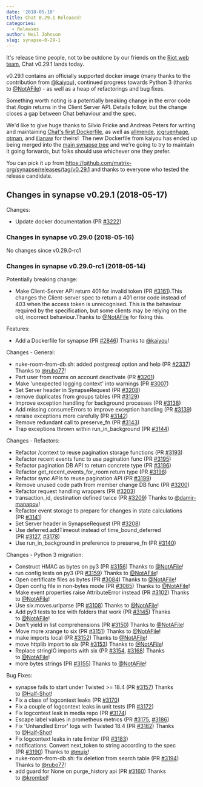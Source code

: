 ```yaml
---
date: '2018-05-18'
title: Chat 0.29.1 Released!
categories:
  - Releases
author: Neil Johnson
slug: synapse-0-29-1
---
```


It's release time people, not to be outdone by our friends on the <a href="https://medium.com/@RiotChat/stickers-are-here-introducing-riot-im-0-15-for-web-desktop-284c32b93acc">Riot web team</a>, Chat v0.29.1 lands today.

v0.29.1 contains an officially supported docker image (many thanks to the contribution from <a href="https://github.com/kaiyou">@kaiyou</a>), continued progress towards Python 3 (thanks to <a class="user-mention" href="https://github.com/NotAFile" data-hovercard-user-id="5447747" data-octo-click="hovercard-link-click" data-octo-dimensions="link_type:self" aria-describedby="hovercard-aria-description">@NotAFile</a>) - as well as a heap of refactorings and bug fixes.

Something worth noting is a potentially breaking change in the error code that /login returns in the Client Server API. Details follow, but the change closes a gap between Chat behaviour and the spec.

We'd like to give huge thanks to Silvio Fricke and Andreas Peters for writing and maintaining <a href="https://github.com/AVENTER-UG/docker-matrix">Chat's first Dockerfile</a>, as well as <a href="https://github.com/allmende/docker-synapse">allmende</a>, <a href="https://github.com/jcgruenhage/docker-synapse">jcgruenhage</a>, <a href="https://github.com/ptman/synapse-docker">ptman</a>, and <a href="https://github.com/ilianaw/dockerfiles/tree/master/synapse">ilianaw</a> for theirs!  The new Dockerfile from kaiyou has ended up being merged into the <a href="https://github.com/matrix-org/synapse/tree/master/contrib/docker">main synapse tree</a> and we're going to try to maintain it going forwards, but folks should use whichever one they prefer.

You can pick it up from <a href="https://github.com/matrix-org/synapse/releases/tag/v0.29.1">https://github.com/matrix-org/synapse/releases/tag/v0.29.1</a> and thanks to everyone who tested the release candidate.
<h2>Changes in synapse v0.29.1 (2018-05-17)</h2>
Changes:
<ul>
 	<li>Update docker documentation (PR <a href="https://github.com/matrix-org/synapse/pull/3222">#3222</a>)</li>
</ul>
<h3>Changes in synapse v0.29.0 (2018-05-16)</h3>
No changes since v0.29.0-rc1
<h3>Changes in synapse v0.29.0-rc1 (2018-05-14)</h3>
Potentially breaking change:
<ul>
 	<li>Make Client-Server API return 401 for invalid token (PR <a class="issue-link js-issue-link" href="https://github.com/matrix-org/synapse/pull/3161" data-error-text="Failed to load issue title" data-id="319022836" data-permission-text="Issue title is private" data-url="https://github.com/matrix-org/synapse/issues/3161">#3161</a>).This changes the Client-server spec to return a 401 error code instead of 403 when the access token is unrecognised. This is the behaviour required by the specification, but some clients may be relying on the old, incorrect behaviour.Thanks to <a class="user-mention" href="https://github.com/NotAFile" data-hovercard-user-id="5447747" data-octo-click="hovercard-link-click" data-octo-dimensions="link_type:self" aria-describedby="hovercard-aria-description">@NotAFile</a> for fixing this.</li>
</ul>
Features:
<ul>
 	<li>Add a Dockerfile for synapse (PR <a class="issue-link js-issue-link" href="https://github.com/matrix-org/synapse/pull/2846" data-error-text="Failed to load issue title" data-id="294138160" data-permission-text="Issue title is private" data-url="https://github.com/matrix-org/synapse/issues/2846">#2846</a>) Thanks to <a class="user-mention" href="https://github.com/kaiyou" data-hovercard-user-id="847861" data-octo-click="hovercard-link-click" data-octo-dimensions="link_type:self" aria-describedby="hovercard-aria-description">@kaiyou</a>!</li>
</ul>
Changes - General:
<ul>
 	<li>nuke-room-from-db.sh: added postgresql option and help (PR <a class="issue-link js-issue-link" href="https://github.com/matrix-org/synapse/pull/2337" data-error-text="Failed to load issue title" data-id="240936932" data-permission-text="Issue title is private" data-url="https://github.com/matrix-org/synapse/issues/2337">#2337</a>) Thanks to <a class="user-mention" href="https://github.com/rubo77" data-hovercard-user-id="1591563" data-octo-click="hovercard-link-click" data-octo-dimensions="link_type:self" aria-describedby="hovercard-aria-description">@rubo77</a>!</li>
 	<li>Part user from rooms on account deactivate (PR <a class="issue-link js-issue-link" href="https://github.com/matrix-org/synapse/pull/3201" data-error-text="Failed to load issue title" data-id="321584384" data-permission-text="Issue title is private" data-url="https://github.com/matrix-org/synapse/issues/3201">#3201</a>)</li>
 	<li>Make 'unexpected logging context' into warnings (PR <a class="issue-link js-issue-link" href="https://github.com/matrix-org/synapse/pull/3007" data-error-text="Failed to load issue title" data-id="305674363" data-permission-text="Issue title is private" data-url="https://github.com/matrix-org/synapse/issues/3007">#3007</a>)</li>
 	<li>Set Server header in SynapseRequest (PR <a class="issue-link js-issue-link" href="https://github.com/matrix-org/synapse/pull/3208" data-error-text="Failed to load issue title" data-id="322021667" data-permission-text="Issue title is private" data-url="https://github.com/matrix-org/synapse/issues/3208">#3208</a>)</li>
 	<li>remove duplicates from groups tables (PR <a class="issue-link js-issue-link" href="https://github.com/matrix-org/synapse/pull/3129" data-error-text="Failed to load issue title" data-id="317640994" data-permission-text="Issue title is private" data-url="https://github.com/matrix-org/synapse/issues/3129">#3129</a>)</li>
 	<li>Improve exception handling for background processes (PR <a class="issue-link js-issue-link" href="https://github.com/matrix-org/synapse/pull/3138" data-error-text="Failed to load issue title" data-id="318353806" data-permission-text="Issue title is private" data-url="https://github.com/matrix-org/synapse/issues/3138">#3138</a>)</li>
 	<li>Add missing consumeErrors to improve exception handling (PR <a class="issue-link js-issue-link" href="https://github.com/matrix-org/synapse/pull/3139" data-error-text="Failed to load issue title" data-id="318354891" data-permission-text="Issue title is private" data-url="https://github.com/matrix-org/synapse/issues/3139">#3139</a>)</li>
 	<li>reraise exceptions more carefully (PR <a class="issue-link js-issue-link" href="https://github.com/matrix-org/synapse/pull/3142" data-error-text="Failed to load issue title" data-id="318362067" data-permission-text="Issue title is private" data-url="https://github.com/matrix-org/synapse/issues/3142">#3142</a>)</li>
 	<li>Remove redundant call to preserve_fn (PR <a class="issue-link js-issue-link" href="https://github.com/matrix-org/synapse/pull/3143" data-error-text="Failed to load issue title" data-id="318369685" data-permission-text="Issue title is private" data-url="https://github.com/matrix-org/synapse/issues/3143">#3143</a>)</li>
 	<li>Trap exceptions thrown within run_in_background (PR <a class="issue-link js-issue-link" href="https://github.com/matrix-org/synapse/pull/3144" data-error-text="Failed to load issue title" data-id="318372621" data-permission-text="Issue title is private" data-url="https://github.com/matrix-org/synapse/issues/3144">#3144</a>)</li>
</ul>
Changes - Refactors:
<ul>
 	<li>Refactor /context to reuse pagination storage functions (PR <a class="issue-link js-issue-link" href="https://github.com/matrix-org/synapse/pull/3193" data-error-text="Failed to load issue title" data-id="321240389" data-permission-text="Issue title is private" data-url="https://github.com/matrix-org/synapse/issues/3193">#3193</a>)</li>
 	<li>Refactor recent events func to use pagination func (PR <a class="issue-link js-issue-link" href="https://github.com/matrix-org/synapse/pull/3195" data-error-text="Failed to load issue title" data-id="321511701" data-permission-text="Issue title is private" data-url="https://github.com/matrix-org/synapse/issues/3195">#3195</a>)</li>
 	<li>Refactor pagination DB API to return concrete type (PR <a class="issue-link js-issue-link" href="https://github.com/matrix-org/synapse/pull/3196" data-error-text="Failed to load issue title" data-id="321514152" data-permission-text="Issue title is private" data-url="https://github.com/matrix-org/synapse/issues/3196">#3196</a>)</li>
 	<li>Refactor get_recent_events_for_room return type (PR <a class="issue-link js-issue-link" href="https://github.com/matrix-org/synapse/pull/3198" data-error-text="Failed to load issue title" data-id="321524525" data-permission-text="Issue title is private" data-url="https://github.com/matrix-org/synapse/issues/3198">#3198</a>)</li>
 	<li>Refactor sync APIs to reuse pagination API (PR <a class="issue-link js-issue-link" href="https://github.com/matrix-org/synapse/pull/3199" data-error-text="Failed to load issue title" data-id="321556855" data-permission-text="Issue title is private" data-url="https://github.com/matrix-org/synapse/issues/3199">#3199</a>)</li>
 	<li>Remove unused code path from member change DB func (PR <a class="issue-link js-issue-link" href="https://github.com/matrix-org/synapse/pull/3200" data-error-text="Failed to load issue title" data-id="321572270" data-permission-text="Issue title is private" data-url="https://github.com/matrix-org/synapse/issues/3200">#3200</a>)</li>
 	<li>Refactor request handling wrappers (PR <a class="issue-link js-issue-link" href="https://github.com/matrix-org/synapse/pull/3203" data-error-text="Failed to load issue title" data-id="321896316" data-permission-text="Issue title is private" data-url="https://github.com/matrix-org/synapse/issues/3203">#3203</a>)</li>
 	<li>transaction_id, destination defined twice (PR <a class="issue-link js-issue-link" href="https://github.com/matrix-org/synapse/pull/3209" data-error-text="Failed to load issue title" data-id="322050253" data-permission-text="Issue title is private" data-url="https://github.com/matrix-org/synapse/issues/3209">#3209</a>) Thanks to <a class="user-mention" href="https://github.com/damir-manapov" data-hovercard-user-id="84543" data-octo-click="hovercard-link-click" data-octo-dimensions="link_type:self" aria-describedby="hovercard-aria-description">@damir-manapov</a>!</li>
 	<li>Refactor event storage to prepare for changes in state calculations (PR <a class="issue-link js-issue-link" href="https://github.com/matrix-org/synapse/pull/3141" data-error-text="Failed to load issue title" data-id="318360848" data-permission-text="Issue title is private" data-url="https://github.com/matrix-org/synapse/issues/3141">#3141</a>)</li>
 	<li>Set Server header in SynapseRequest (PR <a class="issue-link js-issue-link" href="https://github.com/matrix-org/synapse/pull/3208" data-error-text="Failed to load issue title" data-id="322021667" data-permission-text="Issue title is private" data-url="https://github.com/matrix-org/synapse/issues/3208">#3208</a>)</li>
 	<li>Use deferred.addTimeout instead of time_bound_deferred (PR <a class="issue-link js-issue-link" href="https://github.com/matrix-org/synapse/pull/3127" data-error-text="Failed to load issue title" data-id="316624675" data-permission-text="Issue title is private" data-url="https://github.com/matrix-org/synapse/issues/3127">#3127</a>, <a class="issue-link js-issue-link" href="https://github.com/matrix-org/synapse/pull/3178" data-error-text="Failed to load issue title" data-id="319723346" data-permission-text="Issue title is private" data-url="https://github.com/matrix-org/synapse/issues/3178">#3178</a>)</li>
 	<li>Use run_in_background in preference to preserve_fn (PR <a class="issue-link js-issue-link" href="https://github.com/matrix-org/synapse/pull/3140" data-error-text="Failed to load issue title" data-id="318358846" data-permission-text="Issue title is private" data-url="https://github.com/matrix-org/synapse/issues/3140">#3140</a>)</li>
</ul>
Changes - Python 3 migration:
<ul>
 	<li>Construct HMAC as bytes on py3 (PR <a class="issue-link js-issue-link" href="https://github.com/matrix-org/synapse/pull/3156" data-error-text="Failed to load issue title" data-id="318672814" data-permission-text="Issue title is private" data-url="https://github.com/matrix-org/synapse/issues/3156">#3156</a>) Thanks to <a class="user-mention" href="https://github.com/NotAFile" data-hovercard-user-id="5447747" data-octo-click="hovercard-link-click" data-octo-dimensions="link_type:self" aria-describedby="hovercard-aria-description">@NotAFile</a>!</li>
 	<li>run config tests on py3 (PR <a class="issue-link js-issue-link" href="https://github.com/matrix-org/synapse/pull/3159" data-error-text="Failed to load issue title" data-id="318819505" data-permission-text="Issue title is private" data-url="https://github.com/matrix-org/synapse/issues/3159">#3159</a>) Thanks to <a class="user-mention" href="https://github.com/NotAFile" data-hovercard-user-id="5447747" data-octo-click="hovercard-link-click" data-octo-dimensions="link_type:self" aria-describedby="hovercard-aria-description">@NotAFile</a>!</li>
 	<li>Open certificate files as bytes (PR <a class="issue-link js-issue-link" href="https://github.com/matrix-org/synapse/pull/3084" data-error-text="Failed to load issue title" data-id="312978895" data-permission-text="Issue title is private" data-url="https://github.com/matrix-org/synapse/issues/3084">#3084</a>) Thanks to <a class="user-mention" href="https://github.com/NotAFile" data-hovercard-user-id="5447747" data-octo-click="hovercard-link-click" data-octo-dimensions="link_type:self" aria-describedby="hovercard-aria-description">@NotAFile</a>!</li>
 	<li>Open config file in non-bytes mode (PR <a class="issue-link js-issue-link" href="https://github.com/matrix-org/synapse/pull/3085" data-error-text="Failed to load issue title" data-id="312979176" data-permission-text="Issue title is private" data-url="https://github.com/matrix-org/synapse/issues/3085">#3085</a>) Thanks to <a class="user-mention" href="https://github.com/NotAFile" data-hovercard-user-id="5447747" data-octo-click="hovercard-link-click" data-octo-dimensions="link_type:self" aria-describedby="hovercard-aria-description">@NotAFile</a>!</li>
 	<li>Make event properties raise AttributeError instead (PR <a class="issue-link js-issue-link" href="https://github.com/matrix-org/synapse/pull/3102" data-error-text="Failed to load issue title" data-id="314438601" data-permission-text="Issue title is private" data-url="https://github.com/matrix-org/synapse/issues/3102">#3102</a>) Thanks to <a class="user-mention" href="https://github.com/NotAFile" data-hovercard-user-id="5447747" data-octo-click="hovercard-link-click" data-octo-dimensions="link_type:self" aria-describedby="hovercard-aria-description">@NotAFile</a>!</li>
 	<li>Use six.moves.urlparse (PR <a class="issue-link js-issue-link" href="https://github.com/matrix-org/synapse/pull/3108" data-error-text="Failed to load issue title" data-id="314444112" data-permission-text="Issue title is private" data-url="https://github.com/matrix-org/synapse/issues/3108">#3108</a>) Thanks to <a class="user-mention" href="https://github.com/NotAFile" data-hovercard-user-id="5447747" data-octo-click="hovercard-link-click" data-octo-dimensions="link_type:self" aria-describedby="hovercard-aria-description">@NotAFile</a>!</li>
 	<li>Add py3 tests to tox with folders that work (PR <a class="issue-link js-issue-link" href="https://github.com/matrix-org/synapse/pull/3145" data-error-text="Failed to load issue title" data-id="318431714" data-permission-text="Issue title is private" data-url="https://github.com/matrix-org/synapse/issues/3145">#3145</a>) Thanks to <a class="user-mention" href="https://github.com/NotAFile" data-hovercard-user-id="5447747" data-octo-click="hovercard-link-click" data-octo-dimensions="link_type:self" aria-describedby="hovercard-aria-description">@NotAFile</a>!</li>
 	<li>Don't yield in list comprehensions (PR <a class="issue-link js-issue-link" href="https://github.com/matrix-org/synapse/pull/3150" data-error-text="Failed to load issue title" data-id="318628803" data-permission-text="Issue title is private" data-url="https://github.com/matrix-org/synapse/issues/3150">#3150</a>) Thanks to <a class="user-mention" href="https://github.com/NotAFile" data-hovercard-user-id="5447747" data-octo-click="hovercard-link-click" data-octo-dimensions="link_type:self" aria-describedby="hovercard-aria-description">@NotAFile</a>!</li>
 	<li>Move more xrange to six (PR <a class="issue-link js-issue-link" href="https://github.com/matrix-org/synapse/pull/3151" data-error-text="Failed to load issue title" data-id="318628945" data-permission-text="Issue title is private" data-url="https://github.com/matrix-org/synapse/issues/3151">#3151</a>) Thanks to <a class="user-mention" href="https://github.com/NotAFile" data-hovercard-user-id="5447747" data-octo-click="hovercard-link-click" data-octo-dimensions="link_type:self" aria-describedby="hovercard-aria-description">@NotAFile</a>!</li>
 	<li>make imports local (PR <a class="issue-link js-issue-link" href="https://github.com/matrix-org/synapse/pull/3152" data-error-text="Failed to load issue title" data-id="318629082" data-permission-text="Issue title is private" data-url="https://github.com/matrix-org/synapse/issues/3152">#3152</a>) Thanks to <a class="user-mention" href="https://github.com/NotAFile" data-hovercard-user-id="5447747" data-octo-click="hovercard-link-click" data-octo-dimensions="link_type:self" aria-describedby="hovercard-aria-description">@NotAFile</a>!</li>
 	<li>move httplib import to six (PR <a class="issue-link js-issue-link" href="https://github.com/matrix-org/synapse/pull/3153" data-error-text="Failed to load issue title" data-id="318629172" data-permission-text="Issue title is private" data-url="https://github.com/matrix-org/synapse/issues/3153">#3153</a>) Thanks to <a class="user-mention" href="https://github.com/NotAFile" data-hovercard-user-id="5447747" data-octo-click="hovercard-link-click" data-octo-dimensions="link_type:self" aria-describedby="hovercard-aria-description">@NotAFile</a>!</li>
 	<li>Replace stringIO imports with six (PR <a class="issue-link js-issue-link" href="https://github.com/matrix-org/synapse/pull/3154" data-error-text="Failed to load issue title" data-id="318629362" data-permission-text="Issue title is private" data-url="https://github.com/matrix-org/synapse/issues/3154">#3154</a>, <a class="issue-link js-issue-link" href="https://github.com/matrix-org/synapse/pull/3168" data-error-text="Failed to load issue title" data-id="319453092" data-permission-text="Issue title is private" data-url="https://github.com/matrix-org/synapse/issues/3168">#3168</a>) Thanks to <a class="user-mention" href="https://github.com/NotAFile" data-hovercard-user-id="5447747" data-octo-click="hovercard-link-click" data-octo-dimensions="link_type:self" aria-describedby="hovercard-aria-description">@NotAFile</a>!</li>
 	<li>more bytes strings (PR <a class="issue-link js-issue-link" href="https://github.com/matrix-org/synapse/pull/3155" data-error-text="Failed to load issue title" data-id="318672504" data-permission-text="Issue title is private" data-url="https://github.com/matrix-org/synapse/issues/3155">#3155</a>) Thanks to <a class="user-mention" href="https://github.com/NotAFile" data-hovercard-user-id="5447747" data-octo-click="hovercard-link-click" data-octo-dimensions="link_type:self" aria-describedby="hovercard-aria-description">@NotAFile</a>!</li>
</ul>
Bug Fixes:
<ul>
 	<li>synapse fails to start under Twisted &gt;= 18.4 (PR <a class="issue-link js-issue-link" href="https://github.com/matrix-org/synapse/pull/3157" data-error-text="Failed to load issue title" data-id="318721696" data-permission-text="Issue title is private" data-url="https://github.com/matrix-org/synapse/issues/3157">#3157</a>) Thanks to <a class="user-mention" href="https://github.com/Half-Shot" data-hovercard-user-id="2072976" data-octo-click="hovercard-link-click" data-octo-dimensions="link_type:self" aria-describedby="hovercard-aria-description">@Half-Shot</a>!</li>
 	<li>Fix a class of logcontext leaks (PR <a class="issue-link js-issue-link" href="https://github.com/matrix-org/synapse/pull/3170" data-error-text="Failed to load issue title" data-id="319506071" data-permission-text="Issue title is private" data-url="https://github.com/matrix-org/synapse/issues/3170">#3170</a>)</li>
 	<li>Fix a couple of logcontext leaks in unit tests (PR <a class="issue-link js-issue-link" href="https://github.com/matrix-org/synapse/pull/3172" data-error-text="Failed to load issue title" data-id="319584239" data-permission-text="Issue title is private" data-url="https://github.com/matrix-org/synapse/issues/3172">#3172</a>)</li>
 	<li>Fix logcontext leak in media repo (PR <a class="issue-link js-issue-link" href="https://github.com/matrix-org/synapse/pull/3174" data-error-text="Failed to load issue title" data-id="319596214" data-permission-text="Issue title is private" data-url="https://github.com/matrix-org/synapse/issues/3174">#3174</a>)</li>
 	<li>Escape label values in prometheus metrics (PR <a class="issue-link js-issue-link" href="https://github.com/matrix-org/synapse/pull/3175" data-error-text="Failed to load issue title" data-id="319611493" data-permission-text="Issue title is private" data-url="https://github.com/matrix-org/synapse/issues/3175">#3175</a>, <a class="issue-link js-issue-link" href="https://github.com/matrix-org/synapse/pull/3186" data-error-text="Failed to load issue title" data-id="319955083" data-permission-text="Issue title is private" data-url="https://github.com/matrix-org/synapse/issues/3186">#3186</a>)</li>
 	<li>Fix 'Unhandled Error' logs with Twisted 18.4 (PR <a class="issue-link js-issue-link" href="https://github.com/matrix-org/synapse/pull/3182" data-error-text="Failed to load issue title" data-id="319867481" data-permission-text="Issue title is private" data-url="https://github.com/matrix-org/synapse/issues/3182">#3182</a>) Thanks to <a class="user-mention" href="https://github.com/Half-Shot" data-hovercard-user-id="2072976" data-octo-click="hovercard-link-click" data-octo-dimensions="link_type:self" aria-describedby="hovercard-aria-description">@Half-Shot</a>!</li>
 	<li>Fix logcontext leaks in rate limiter (PR <a class="issue-link js-issue-link" href="https://github.com/matrix-org/synapse/pull/3183" data-error-text="Failed to load issue title" data-id="319883299" data-permission-text="Issue title is private" data-url="https://github.com/matrix-org/synapse/issues/3183">#3183</a>)</li>
 	<li>notifications: Convert next_token to string according to the spec (PR <a class="issue-link js-issue-link" href="https://github.com/matrix-org/synapse/pull/3190" data-error-text="Failed to load issue title" data-id="320496620" data-permission-text="Issue title is private" data-url="https://github.com/matrix-org/synapse/issues/3190">#3190</a>) Thanks to <a class="user-mention" href="https://github.com/mujx" data-hovercard-user-id="6430350" data-octo-click="hovercard-link-click" data-octo-dimensions="link_type:self" aria-describedby="hovercard-aria-description">@mujx</a>!</li>
 	<li>nuke-room-from-db.sh: fix deletion from search table (PR <a class="issue-link js-issue-link" href="https://github.com/matrix-org/synapse/pull/3194" data-error-text="Failed to load issue title" data-id="321366575" data-permission-text="Issue title is private" data-url="https://github.com/matrix-org/synapse/issues/3194">#3194</a>) Thanks to <a class="user-mention" href="https://github.com/rubo77" data-hovercard-user-id="1591563" data-octo-click="hovercard-link-click" data-octo-dimensions="link_type:self" aria-describedby="hovercard-aria-description">@rubo77</a>!</li>
 	<li>add guard for None on purge_history api (PR <a class="issue-link js-issue-link" href="https://github.com/matrix-org/synapse/pull/3160" data-error-text="Failed to load issue title" data-id="318873877" data-permission-text="Issue title is private" data-url="https://github.com/matrix-org/synapse/issues/3160">#3160</a>) Thanks to <a class="user-mention" href="https://github.com/krombel" data-hovercard-user-id="11167142" data-octo-click="hovercard-link-click" data-octo-dimensions="link_type:self" aria-describedby="hovercard-aria-description">@krombel</a>!</li>
</ul>